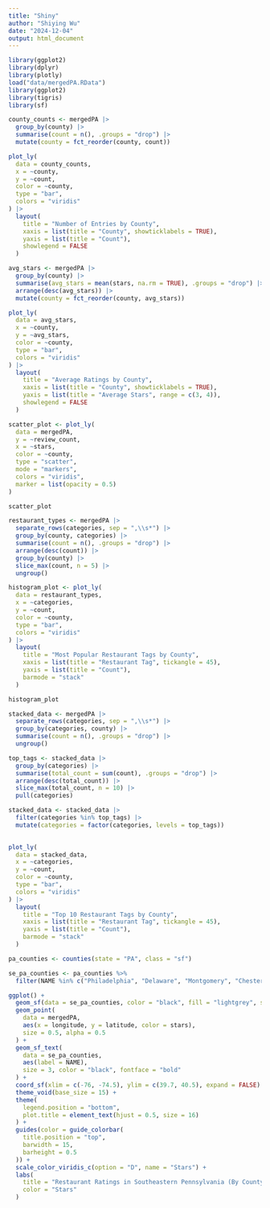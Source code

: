 ```yaml
---
title: "Shiny"
author: "Shiying Wu"
date: "2024-12-04"
output: html_document
---
```


```r
library(ggplot2)
library(dplyr)
library(plotly)
load("data/mergedPA.RData")
library(ggplot2)
library(tigris)
library(sf) 
```


```r
county_counts <- mergedPA |>
  group_by(county) |>
  summarise(count = n(), .groups = "drop") |>
  mutate(county = fct_reorder(county, count)) 

plot_ly(
  data = county_counts,
  x = ~county,
  y = ~count,
  color = ~county,
  type = "bar",
  colors = "viridis"
) |> 
  layout(
    title = "Number of Entries by County",
    xaxis = list(title = "County", showticklabels = TRUE),
    yaxis = list(title = "Count"),
    showlegend = FALSE
  )
```
```r
avg_stars <- mergedPA |>
  group_by(county) |>
  summarise(avg_stars = mean(stars, na.rm = TRUE), .groups = "drop") |>
  arrange(desc(avg_stars)) |> 
  mutate(county = fct_reorder(county, avg_stars))

plot_ly(
  data = avg_stars,
  x = ~county,
  y = ~avg_stars,
  color = ~county,
  type = "bar",
  colors = "viridis"
) |> 
  layout(
    title = "Average Ratings by County",
    xaxis = list(title = "County", showticklabels = TRUE),
    yaxis = list(title = "Average Stars", range = c(3, 4)),
    showlegend = FALSE
  )
```
```r

scatter_plot <- plot_ly(
  data = mergedPA,
  y = ~review_count,
  x = ~stars,
  color = ~county,
  type = "scatter",
  mode = "markers",
  colors = "viridis",
  marker = list(opacity = 0.5)
) 

scatter_plot
```
```r
restaurant_types <- mergedPA |>
  separate_rows(categories, sep = ",\\s*") |>  
  group_by(county, categories) |>  
  summarise(count = n(), .groups = "drop") |>  
  arrange(desc(count)) |>  
  group_by(county) |> 
  slice_max(count, n = 5) |>  
  ungroup()

histogram_plot <- plot_ly(
  data = restaurant_types,
  x = ~categories,  
  y = ~count,   
  color = ~county, 
  type = "bar", 
  colors = "viridis"
) |> 
  layout(
    title = "Most Popular Restaurant Tags by County",
    xaxis = list(title = "Restaurant Tag", tickangle = 45), 
    yaxis = list(title = "Count"),
    barmode = "stack"  
  )

histogram_plot
```
```r
stacked_data <- mergedPA |>
  separate_rows(categories, sep = ",\\s*") |> 
  group_by(categories, county) |>
  summarise(count = n(), .groups = "drop") |>  
  ungroup()

top_tags <- stacked_data |>
  group_by(categories) |>
  summarise(total_count = sum(count), .groups = "drop") |>
  arrange(desc(total_count)) |>
  slice_max(total_count, n = 10) |>
  pull(categories) 

stacked_data <- stacked_data |>
  filter(categories %in% top_tags) |>
  mutate(categories = factor(categories, levels = top_tags))
  

plot_ly(
  data = stacked_data,
  x = ~categories,       
  y = ~count,         
  color = ~county,   
  type = "bar",       
  colors = "viridis"
) |> 
  layout(
    title = "Top 10 Restaurant Tags by County",
    xaxis = list(title = "Restaurant Tag", tickangle = 45), 
    yaxis = list(title = "Count"),
    barmode = "stack"
  )

```


```r

pa_counties <- counties(state = "PA", class = "sf")

se_pa_counties <- pa_counties %>%
  filter(NAME %in% c("Philadelphia", "Delaware", "Montgomery", "Chester", "Bucks"))

ggplot() +
  geom_sf(data = se_pa_counties, color = "black", fill = "lightgrey", size = 0.8) + 
  geom_point(
    data = mergedPA,
    aes(x = longitude, y = latitude, color = stars),
    size = 0.5, alpha = 0.5
  ) +  
  geom_sf_text(
    data = se_pa_counties,
    aes(label = NAME),
    size = 3, color = "black", fontface = "bold"
  ) +  
  coord_sf(xlim = c(-76, -74.5), ylim = c(39.7, 40.5), expand = FALSE) + 
  theme_void(base_size = 15) +
  theme(
    legend.position = "bottom",
    plot.title = element_text(hjust = 0.5, size = 16)
  ) +
  guides(color = guide_colorbar(
    title.position = "top",
    barwidth = 15,
    barheight = 0.5
  )) +
  scale_color_viridis_c(option = "D", name = "Stars") + 
  labs(
    title = "Restaurant Ratings in Southeastern Pennsylvania (By County)",
    color = "Stars"
  )
```

